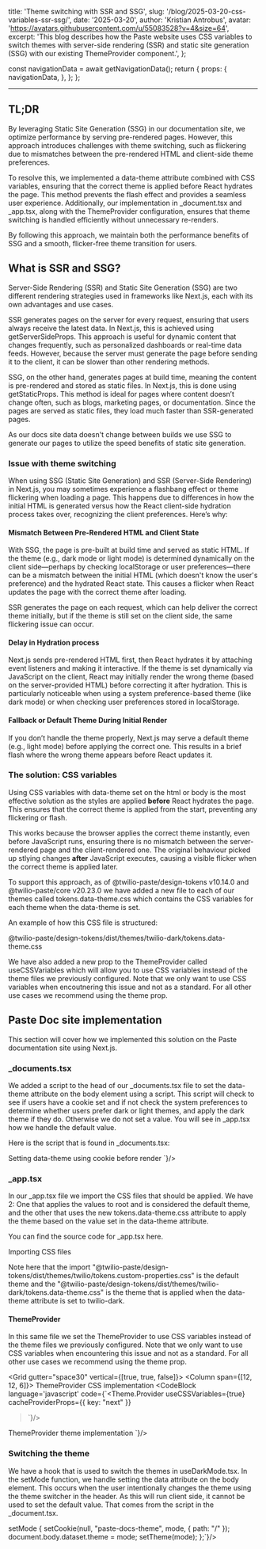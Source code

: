   title: 'Theme switching with SSR and SSG',
  slug: '/blog/2025-03-20-css-variables-ssr-ssg/',
  date: '2025-03-20',
  author: 'Kristian Antrobus',
  avatar: 'https://avatars.githubusercontent.com/u/55083528?v=4&size=64',
  excerpt: 'This blog describes how the Paste website uses CSS variables to switch themes with server-side rendering (SSR) and static site generation (SSG) with our existing ThemeProvider component.',
};





  const navigationData = await getNavigationData();
  return {
    props: {
      navigationData,
    },
  };
};

<ArticleHeader
  title={meta.title}
  description={meta.description}
  date={meta.date}
  machineDate={meta.date}
  author={meta.author}
  avatar={meta.avatar}
/>

---

<contentwrapper>

<PageAside data={mdxHeadings} hideFeedback />

<ArticleContent>

## TL;DR
By leveraging Static Site Generation (SSG) in our documentation site, we optimize performance by serving pre-rendered pages. However, this approach introduces challenges with theme switching, such as flickering due to mismatches between the pre-rendered HTML and client-side theme preferences.

To resolve this, we implemented a <InlineCode>data-theme</InlineCode> attribute combined with CSS variables, ensuring that the correct theme is applied before React hydrates the page. This method prevents the flash effect and provides a seamless user experience. Additionally, our implementation in <InlineCode>_document.tsx</InlineCode> and <InlineCode>_app.tsx</InlineCode>, along with the <InlineCode>ThemeProvider</InlineCode> configuration, ensures that theme switching is handled efficiently without unnecessary re-renders.

By following this approach, we maintain both the performance benefits of SSG and a smooth, flicker-free theme transition for users.

## What is SSR and SSG?

Server-Side Rendering (SSR) and Static Site Generation (SSG) are two different rendering strategies used in frameworks like Next.js, each with its own advantages and use cases.

SSR generates pages on the server for every request, ensuring that users always receive the latest data. In Next.js, this is achieved using <InlineCode>getServerSideProps</InlineCode>. This approach is useful for dynamic content that changes frequently, such as personalized dashboards or real-time data feeds. However, because the server must generate the page before sending it to the client, it can be slower than other rendering methods.

SSG, on the other hand, generates pages at build time, meaning the content is pre-rendered and stored as static files. In Next.js, this is done using <InlineCode>getStaticProps</InlineCode>. This method is ideal for pages where content doesn’t change often, such as blogs, marketing pages, or documentation. Since the pages are served as static files, they load much faster than SSR-generated pages.

As our docs site data doesn't change between builds we use SSG to generate our pages to utilize the speed benefits of static site generation.

### Issue with theme switching

<Box width="100%" maxWidth="700px" display="block" margin="0 auto">
  <ResponsiveBorderedImage src={FlickerDemo} alt="Preview of theme flicker issue" />
</Box>

When using SSG (Static Site Generation) and SSR (Server-Side Rendering) in Next.js, you may sometimes experience a flashbang effect or theme flickering when loading a page. This happens due to differences in how the initial HTML is generated versus how the React client-side hydration process takes over, recognizing the client preferences. Here’s why:

#### Mismatch Between Pre-Rendered HTML and Client State
With SSG, the page is pre-built at build time and served as static HTML. If the theme (e.g., dark mode or light mode) is determined dynamically on the client side—perhaps by checking localStorage or user preferences—there can be a mismatch between the initial HTML (which doesn't know the user's preference) and the hydrated React state. This causes a flicker when React updates the page with the correct theme after loading.

SSR generates the page on each request, which can help deliver the correct theme initially, but if the theme is still set on the client side, the same flickering issue can occur.

#### Delay in Hydration process
Next.js sends pre-rendered HTML first, then React hydrates it by attaching event listeners and making it interactive. If the theme is set dynamically via JavaScript on the client, React may initially render the wrong theme (based on the server-provided HTML) before correcting it after hydration. This is particularly noticeable when using a system preference-based theme (like dark mode) or when checking user preferences stored in localStorage.

#### Fallback or Default Theme During Initial Render
If you don’t handle the theme properly, Next.js may serve a default theme (e.g., light mode) before applying the correct one. This results in a brief flash where the wrong theme appears before React updates it.

### The solution: CSS variables

Using CSS variables with <InlineCode>data-theme</InlineCode> set on the <InlineCode>html</InlineCode> or <InlineCode>body</InlineCode> is the most effective solution as the styles are applied <strong>before</strong> React hydrates the page. This ensures that the correct theme is applied from the start, preventing any flickering or flash.

This works because the browser applies the correct theme instantly, even before JavaScript runs, ensuring there is no mismatch between the server-rendered page and the client-rendered one. The original behaviour picked up stlying changes **after** JavaScript executes, causing a visible flicker when the correct theme is applied later.



To support this approach, as of <Anchor showExternal={true} href="https://www.npmjs.com/package/@twilio-paste/design-tokens">@twilio-paste/design-tokens v10.14.0</Anchor> and <Anchor showExternal={true} href="https://www.npmjs.com/package/@twilio-paste/core">@twilio-paste/core v20.23.0</Anchor> we have added a new file to each of our themes called <InlineCode>tokens.data-theme.css</InlineCode> which contains the CSS variables for each theme when the <InlineCode>data-theme</InlineCode> is set.

An example of how this CSS file is structured:

<Box marginBottom="space60">
  <CodeBlockWrapper>
    <CodeBlockHeader>
      @twilio-paste/design-tokens/dist/themes/twilio-dark/tokens.data-theme.css
    </CodeBlockHeader>
    <CodeBlock language='javascript' code={`body[data-theme="twilio-dark"] {
  --color-background-user: rgb(34, 9, 74);
  --color-background-notification: rgb(214, 31, 31);
  --color-background-trial: rgb(5, 41, 18);
  --color-background-subaccount: rgb(18, 28, 45);
  --color-background-primary-stronger: rgb(204, 228, 255);
  ...
    `}/>
  </CodeBlockWrapper>
</Box>

We have also added a new prop to the <InlineCode>ThemeProvider</InlineCode> called <InlineCode>useCSSVariables</InlineCode> which will allow you to use CSS variables instead of the theme files we previously configured. Note that we only want to use CSS variables when encoutnering this issue and not as a standard. For all other use cases we recommend using the <InlineCode>theme</InlineCode> prop.


## Paste Doc site implementation

This section will cover how we implemented this solution on the Paste documentation site using Next.js.

### _documents.tsx

We added a script to the <InlineCode>head</InlineCode> of our <InlineCode>_documents.tsx</InlineCode> file to set the <InlineCode>data-theme</InlineCode> attribute on the <InlineCode>body</InlineCode> element using a script. This script will check to see if users have a cookie set and if not check the system preferences to determine whether users prefer dark or light themes, and apply the dark theme if they do. Otherwise we do not set a value. You will see in <InlineCode>_app.tsx</InlineCode> how we handle the default value.

Here is the script that is found in <Anchor showExternal={true} href="https://github.com/twilio-labs/paste/blob/main/packages/paste-website/src/pages/_document.tsx"><InlineCode>_documents.tsx</InlineCode></Anchor>:

<Box marginBottom="space60">
  <CodeBlockWrapper>
  <CodeBlockHeader>Setting data-theme using cookie before render</CodeBlockHeader>
    <CodeBlock language='javascript' code={`<script
  type="text/javascript"
  dangerouslySetInnerHTML={{
    __html: \`
      let parts = typeof document !== "undefined" && document?.cookie.split("paste-docs-theme=");
      let cookie = parts.length == 2 ?parts?.pop().split(";").shift() : null;
      if(cookie){
        document.body.dataset.theme = cookie;
      }
      else if(window !== "undefined" && window.matchMedia && window.matchMedia("(prefers-color-scheme: dark)").matches){
        document.body.dataset.theme = "twilio-dark";
      }
  \`,
  }}
/>`}/>
  </CodeBlockWrapper>
</Box>

### _app.tsx

In our <InlineCode>_app.tsx</InlineCode> file we import the CSS files that should be applied. We have 2: One that applies the values to root and is considered the default theme, and the other that uses the new <InlineCode>tokens.data-theme.css</InlineCode> attribute to apply the theme based on the value set in the <InlineCode>data-theme</InlineCode> attribute.

You can find the <Anchor showExternal={true} href="https://github.com/twilio-labs/paste/blob/main/packages/paste-website/src/pages/_app.tsx">source code for _app.tsx here</Anchor>.

<Box marginBottom="space60">
  <CodeBlockWrapper>
    <CodeBlockHeader>Importing CSS files</CodeBlockHeader>
    <CodeBlock language='javascript' code={`import "@twilio-paste/design-tokens/dist/themes/twilio-dark/tokens.data-theme.css";
`}/>
  </CodeBlockWrapper>
</Box>

Note here that the import <InlineCode>"@twilio-paste/design-tokens/dist/themes/twilio/tokens.custom-properties.css"</InlineCode> is the default theme and the <InlineCode>"@twilio-paste/design-tokens/dist/themes/twilio-dark/tokens.data-theme.css"</InlineCode> is the theme that is applied when the <InlineCode>data-theme</InlineCode> attribute is set to <InlineCode>twilio-dark</InlineCode>.

#### ThemeProvider

In this same file we set the ThemeProvider to use CSS variables instead of the theme files we previously configured. Note that we only want to use CSS variables when encountering this issue and not as a standard. For all other use cases we recommend using the <InlineCode>theme</InlineCode> prop.

<Grid gutter="space30" vertical={[true, true, false]}>
  <Column span={[12, 12, 6]}>
    <CodeBlockWrapper>
        <CodeBlockHeader>ThemeProvider CSS implementation</CodeBlockHeader>
        <CodeBlock language='javascript' code={`<Theme.Provider
  useCSSVariables={true}
  cacheProviderProps={{ key: "next" }}
>`}/>
    </CodeBlockWrapper>
  </Column>
  <Column span={[12,12,6]}>
    <CodeBlockWrapper>
        <CodeBlockHeader>ThemeProvider theme implementation</CodeBlockHeader>
        <CodeBlock language='javascript' code={`<Theme.Provider
  theme={theme || 'twilio'}
  cacheProviderProps={{ key: "next" }}
>`}/>
      </CodeBlockWrapper>
  </Column>
</Grid>

### Switching the theme

We have a hook that is used to switch the themes in <Anchor showExternal={true} href="https://github.com/twilio-labs/paste/blob/main/packages/paste-website/src/hooks/useDarkMode.tsx"><InlineCode>useDarkMode.tsx</InlineCode></Anchor>. In the <InlineCode>setMode</InlineCode> function, we handle setting the data attribute on the body element. This occurs when the user intentionally changes the theme using the theme switcher in the header. As this will run client side, it cannot be used to set the default value. That comes from the script in the <InlineCode>_document.tsx</InlineCode>.

<Box marginBottom="space60">
  <CodeBlockWrapper>
  <CodeBlockHeader>setMode</CodeBlockHeader>
    <CodeBlock language='javascript' code={`const setMode = (mode: ValidThemeName): void => {
  setCookie(null, "paste-docs-theme", mode, { path: "/" });
  document.body.dataset.theme = mode;
  setTheme(mode);
};`}/>
  </CodeBlockWrapper>
</Box>

</ArticleContent>

</contentwrapper>
